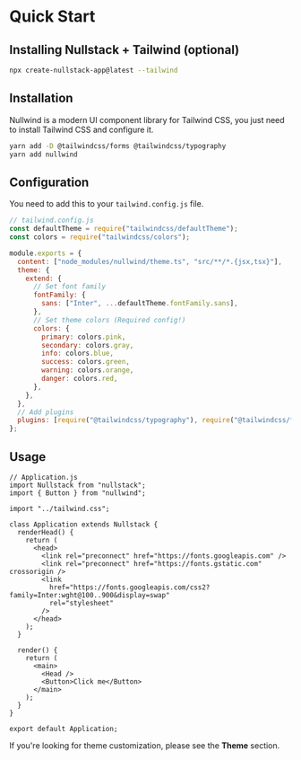 
<Meta title="Getting Started" description="" />

# Quick Start

## Installing Nullstack + Tailwind (optional)

```bash
npx create-nullstack-app@latest --tailwind
```

## Installation

Nullwind is a modern UI component library for Tailwind CSS, you just need to install Tailwind CSS and configure it.

```bash
yarn add -D @tailwindcss/forms @tailwindcss/typography
yarn add nullwind
```

## Configuration

You need to add this to your `tailwind.config.js` file.

```js
// tailwind.config.js
const defaultTheme = require("tailwindcss/defaultTheme");
const colors = require("tailwindcss/colors");

module.exports = {
  content: ["node_modules/nullwind/theme.ts", "src/**/*.{jsx,tsx}"],
  theme: {
    extend: {
      // Set font family
      fontFamily: {
        sans: ["Inter", ...defaultTheme.fontFamily.sans],
      },
      // Set theme colors (Required config!)
      colors: {
        primary: colors.pink,
        secondary: colors.gray,
        info: colors.blue,
        success: colors.green,
        warning: colors.orange,
        danger: colors.red,
      },
    },
  },
  // Add plugins
  plugins: [require("@tailwindcss/typography"), require("@tailwindcss/forms")],
};
```

## Usage

```tsx
// Application.js
import Nullstack from "nullstack";
import { Button } from "nullwind";

import "../tailwind.css";

class Application extends Nullstack {
  renderHead() {
    return (
      <head>
        <link rel="preconnect" href="https://fonts.googleapis.com" />
        <link rel="preconnect" href="https://fonts.gstatic.com" crossorigin />
        <link
          href="https://fonts.googleapis.com/css2?family=Inter:wght@100..900&display=swap"
          rel="stylesheet"
        />
      </head>
    );
  }

  render() {
    return (
      <main>
        <Head />
        <Button>Click me</Button>
      </main>
    );
  }
}

export default Application;
```

<Alert color="primary" class="mt-4">
  If you're looking for theme customization, please see the <b>Theme</b> section.
</Alert>
